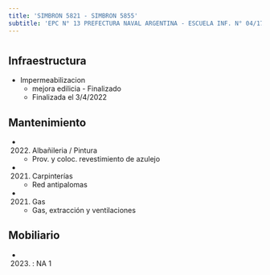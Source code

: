 ```yaml
---
title: 'SIMBRON 5821 - SIMBRON 5855'
subtitle: 'EPC N° 13 PREFECTURA NAVAL ARGENTINA - ESCUELA INF. N° 04/17°'
---
```


#
## Infraestructura

* Impermeabilizacion 
    + mejora edilicia - Finalizado 
    + Finalizada el 3/4/2022 






## Mantenimiento

*  (2022) Albañileria / Pintura 
    + Prov. y coloc. revestimiento de azulejo

*  (2021) Carpinterías 
    + Red antipalomas

*  (2021) Gas 
    + Gas, extracción y ventilaciones





## Mobiliario

*  (2023) : NA 1 




